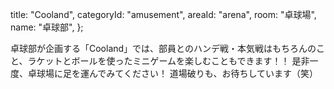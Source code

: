   title: "Cooland",
  categoryId: "amusement",
  areaId: "arena",
  room: "卓球場",
  name: "卓球部",
};

卓球部が企画する「Cooland」では、部員とのハンデ戦・本気戦はもちろんのこと、ラケットとボールを使ったミニゲームを楽しむこともできます！！
是非一度、卓球場に足を運んでみてください！
道場破りも、お待ちしています（笑）
